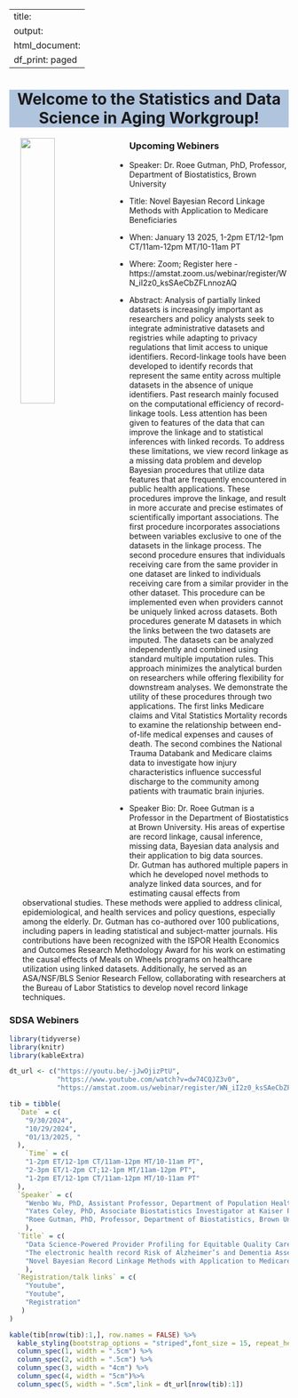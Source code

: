 
---
title:
output:
  html_document:
    df_print: paged
---

<h1 style="background-color:LightSteelBlue;text-align:center">Welcome to the Statistics and Data Science in Aging Workgroup!</h1>

<p>

<img src="images/SDSAlogo2.webp" style="width:35%" align="left" hspace="20"> 

</p>

### Upcoming Webiners

* Speaker: Dr. Roee Gutman, PhD, Professor, Department of Biostatistics, Brown University
 
* Title: Novel Bayesian Record Linkage Methods with Application to Medicare Beneficiaries
 
* When: January 13 2025, 1-2pm ET/12-1pm CT/11am-12pm MT/10-11am PT
 
 
* Where: Zoom; Register here - https://amstat.zoom.us/webinar/register/WN_iI2z0_ksSAeCbZFLnnozAQ
 
* Abstract: Analysis of partially linked datasets is increasingly important as researchers and policy analysts seek to integrate administrative datasets and registries while adapting to privacy regulations that limit access to unique identifiers. Record-linkage tools have been developed to identify records that represent the same entity across multiple datasets in the absence of unique identifiers. Past research mainly focused on the computational efficiency of record-linkage tools. Less attention has been given to features of the data that can improve the linkage and to statistical inferences with linked records. To address these limitations, we view record linkage as a missing data problem and develop Bayesian procedures that utilize data features that are frequently encountered in public health applications. These procedures improve the linkage, and result in more accurate and precise estimates of scientifically important associations. The first procedure incorporates associations between variables exclusive to one of the datasets in the linkage process. The second procedure ensures that individuals receiving care from the same provider in one dataset are linked to individuals receiving care from a similar provider in the other dataset. This procedure can be implemented even when providers cannot be uniquely linked across datasets. Both procedures generate M datasets in which the links between the two datasets are imputed. The datasets can be analyzed independently and combined using standard multiple imputation rules. This approach minimizes the analytical burden on researchers while offering flexibility for downstream analyses. We demonstrate the utility of these procedures through two applications. The first links Medicare claims and Vital Statistics Mortality records to examine the relationship between end-of-life medical expenses and causes of death. The second combines the National Trauma Databank and Medicare claims data to investigate how injury characteristics influence successful discharge to the community among patients with traumatic brain injuries.
 
* Speaker Bio: Dr. Roee Gutman is a Professor in the Department of Biostatistics at Brown University. His areas of expertise are record linkage, causal inference, missing data, Bayesian data analysis and their application to big data sources.  Dr. Gutman has authored multiple papers in which he developed novel methods to analyze linked data sources, and for estimating causal effects from observational studies. These methods were applied to address clinical, epidemiological, and health services and policy questions, especially among the elderly. Dr. Gutman has co-authored over 100 publications, including papers in leading statistical and subject-matter journals. His contributions have been recognized with the ISPOR Health Economics and Outcomes Research Methodology Award for his work on estimating the causal effects of Meals on Wheels programs on healthcare utilization using linked datasets. Additionally, he served as an ASA/NSF/BLS Senior Research Fellow, collaborating with researchers at the Bureau of Labor Statistics to develop novel record linkage techniques.
 
### SDSA Webiners

```r
library(tidyverse)
library(knitr)
library(kableExtra)
```

```r

dt_url <- c("https://youtu.be/-jJwOjizPtU",
            "https://www.youtube.com/watch?v=dw74CQJZ3v0",
            "https://amstat.zoom.us/webinar/register/WN_iI2z0_ksSAeCbZFLnnozAQ")

tib = tibble(
  `Date` = c(
    "9/30/2024",
    "10/29/2024",
    "01/13/2025, "
  ),
    `Time` = c(
    "1-2pm ET/12-1pm CT/11am-12pm MT/10-11am PT",
    "2-3pm ET/1-2pm CT;12-1pm MT/11am-12pm PT",
    "1-2pm ET/12-1pm CT/11am-12pm MT/10-11am PT"
  ),
  `Speaker` = c(
    "Wenbo Wu, PhD, Assistant Professor, Department of Population Health, NYU",
    "Yates Coley, PhD, Associate Biostatistics Investigator at Kaiser Permanente Washington Health Research Institute and Affiliate Associate Professor in the Department of Biostatistics at the University of Washington",
    "Roee Gutman, PhD, Professor, Department of Biostatistics, Brown University"
    ),
  `Title` = c(
    "Data Science-Powered Provider Profiling for Equitable Quality Care in Alzheimer's and Dementia",
    "The electronic health record Risk of Alzheimer’s and Dementia Assessment Rule (eRADAR): External validation and embedded pragmatic clinical trial in two real-world healthcare systems",
    "Novel Bayesian Record Linkage Methods with Application to Medicare Beneficiaries"
    ),
  `Registration/talk links` = c(
    "Youtube",
    "Youtube",
    "Registration"
   )
)

kable(tib[nrow(tib):1,], row.names = FALSE) %>%
  kable_styling(bootstrap_options = "striped",font_size = 15, repeat_header_method = "replace") %>%
  column_spec(1, width = ".5cm") %>%
  column_spec(2, width = ".5cm") %>%
  column_spec(3, width = "4cm") %>%
  column_spec(4, width = "5cm")%>%
  column_spec(5, width = ".5cm",link = dt_url[nrow(tib):1])
```

